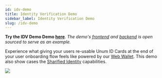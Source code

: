 ```yaml
---
id: idv-demo
title: Identity Verification Demo
sidebar_label: Identity Verification Demo
slug: /idv-demo
---
```


**Try the IDV Demo Demo [here](https://id-verification-hv.demo.unumid.co)**. *The demo's [frontend](https://github.com/UnumID/id-verification-demo-client) and [backend](https://github.com/UnumID/id-verification-demo-server) is open sourced to serve as an example.*

Experience what giving your users re-usable Unum ID Cards at the end of your user onboarding flow feels like powered by our [Web Wallet](https://wallet.unumid.co/). This demo also show cases the [Sharified Identity](https://www.unumid.co/solutions/sharified-identity) capabilities.

![](/img/acme-demo.png)
